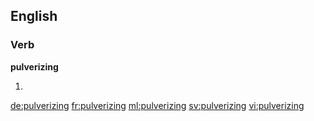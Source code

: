 ==English==

===Verb===
'''pulverizing'''

# {{present participle of|pulverize}}

[[de:pulverizing]]
[[fr:pulverizing]]
[[ml:pulverizing]]
[[sv:pulverizing]]
[[vi:pulverizing]]
